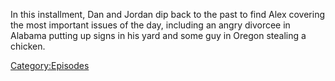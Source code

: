 {{DEFAULTSORT:
    #_EPISODE_0891:April 2-5, 2004
}}{{Episode
    | title             = April 2-5, 2004
    | caption           = Listen to this episode on [https://knowledgefight.libsyn.com/891-april-2-5-2004 Libsyn] [None Spotify]
    | episodeNumber     = 891
    | length            = 01:46:44
    | airDate           = January 22, 2024
    | coverageStartDate = April 2, 2004
    | coverageEndDate   = April 5, 2004
    | previousEpisode   = [[890: January 16, 2024]]
}}

{{Stub}}

In this installment, Dan and Jordan dip back to the past to find Alex covering the most important issues of the day, including an angry divorcee in Alabama putting up signs in his yard and some guy in Oregon stealing a chicken.

[[Category:Episodes]]
